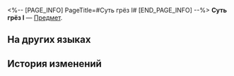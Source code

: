 <%-- [PAGE_INFO]
PageTitle=#Суть грёз I#
[END_PAGE_INFO] --%>
{{Предмет Инфобокс
|id          = 252469
|Изображение = Предмет Суть грёз I.png
|Тип         = 
|Инвентарь   = 
|Редкость    = 5
|Эффект      = 
|Описание    = Соберите набор карточек воспоминаний, чтобы получить усиление.
}}
{{Описание|Ваши воспоминания об Освоении могут стать источником вдохновения для игры.}}
'''Суть грёз I''' — [[Предмет]].

==На других языках==
{{На других языках
|en   = The Essence of Dreams (I)
|zhs  = 梦的内核-Ⅰ
|zht  = 夢的核心-Ⅰ
|ja   = 夢の中核-I
|ko   = 꿈의 핵심-Ⅰ
|es   = La esencia de los sueños&nbsp;I
|fr   = L'essence des rêves (I)
|ru   = Суть грёз I
|th   = แก่นของความฝัน I
|vi   = Hạt Nhân Của Giấc Mơ-I
|de   = Die Essenz der Träume (I)
|id   = Inti Mimpi I
|pt   = A Essência dos Sonhos (I)
}}

==История изменений==
{{История изменений|3.5}}